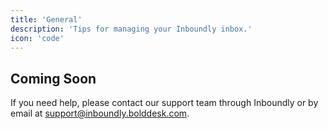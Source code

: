 ```yaml
---
title: 'General'
description: 'Tips for managing your Inboundly inbox.'
icon: 'code'
---
```


## Coming Soon

If you need help, please contact our support team through Inboundly or by email at support@inboundly.bolddesk.com.